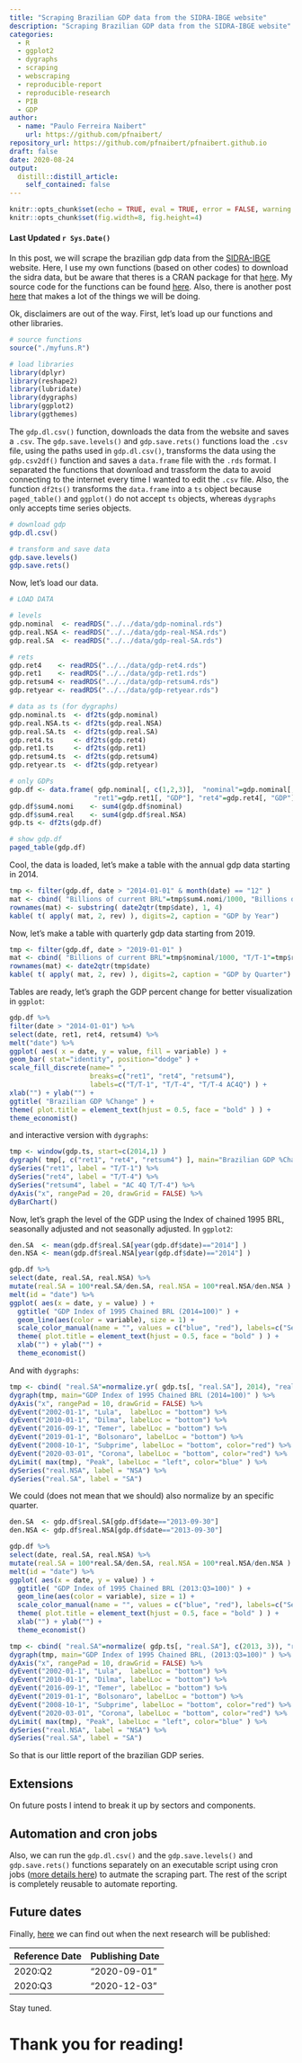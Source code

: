 ```yaml
---
title: "Scraping Brazilian GDP data from the SIDRA-IBGE website"
description: "Scraping Brazilian GDP data from the SIDRA-IBGE website"
categories:
  - R
  - ggplot2
  - dygraphs
  - scraping
  - webscraping
  - reproducible-report
  - reproducible-research
  - PIB
  - GDP
author:
  - name: "Paulo Ferreira Naibert"
    url: https://github.com/pfnaibert/
repository_url: https://github.com/pfnaibert/pfnaibert.github.io
draft: false
date: 2020-08-24
output:
  distill::distill_article:
    self_contained: false
---
```


```r
knitr::opts_chunk$set(echo = TRUE, eval = TRUE, error = FALSE, warning = FALSE)
knitr::opts_chunk$set(fig.width=8, fig.height=4)
```

#### Last Updated `r Sys.Date()`

In this post, we will scrape the brazilian gdp data from the [SIDRA-IBGE](https://sidra.ibge.gov.br/) website.
Here, I use my own functions (based on other codes) to download the sidra data, but be aware that theres is a CRAN package for that [here](https://cran.r-project.org/web/packages/sidrar/index.html).
My source code for the functions can be found [here](https://github.com/pfnaibert/pfnaibert.github.io/blob/master/R/funs-macro.R).
Also, there is another post [here](https://www.jfcostasantos.com/post/2015-07-23-r-rmarkdown/) that makes a lot of the things we will be doing.

Ok, disclaimers are out of the way.
First, let's load up our functions and other libraries.

```r
# source functions
source("./myfuns.R")

# load libraries
library(dplyr)
library(reshape2)
library(lubridate)
library(dygraphs)
library(ggplot2)
library(ggthemes)
```

The `gdp.dl.csv()` function, downloads the data from the website and saves a `.csv`.
The `gdp.save.levels()` and `gdp.save.rets()` functions load the `.csv` file, using the paths used in `gdp.dl.csv()`, transforms the data using the `gdp.csv2df()` function and saves a `data.frame` file with the `.rds` format.
I separated the functions that download and trassform the data to avoid connecting to the internet every time I wanted to edit the `.csv` file.
Also, the function `df2ts()` transforms the `data.frame` into a `ts` object because `paged_table()` and `ggplot()` do not accept `ts` objects, whereas `dygraphs` only accepts time series objects.

```r
# download gdp
gdp.dl.csv()

# transform and save data
gdp.save.levels()
gdp.save.rets()
```

Now, let's load our data.

```r
# LOAD DATA

# levels
gdp.nominal  <- readRDS("../../data/gdp-nominal.rds")
gdp.real.NSA <- readRDS("../../data/gdp-real-NSA.rds")
gdp.real.SA  <- readRDS("../../data/gdp-real-SA.rds")

# rets
gdp.ret4    <- readRDS("../../data/gdp-ret4.rds")
gdp.ret1    <- readRDS("../../data/gdp-ret1.rds")
gdp.retsum4 <- readRDS("../../data/gdp-retsum4.rds")
gdp.retyear <- readRDS("../../data/gdp-retyear.rds")

# data as ts (for dygraphs)
gdp.nominal.ts  <- df2ts(gdp.nominal)
gdp.real.NSA.ts <- df2ts(gdp.real.NSA)
gdp.real.SA.ts  <- df2ts(gdp.real.SA)
gdp.ret4.ts     <- df2ts(gdp.ret4)
gdp.ret1.ts     <- df2ts(gdp.ret1)
gdp.retsum4.ts  <- df2ts(gdp.retsum4)
gdp.retyear.ts  <- df2ts(gdp.retyear)

# only GDPs
gdp.df <- data.frame( gdp.nominal[, c(1,2,3)],  "nominal"=gdp.nominal[, "GDP"], "real.NSA"=gdp.real.NSA[, "GDP"], "real.SA"=gdp.real.SA[, "GDP"],
					 "ret1"=gdp.ret1[, "GDP"], "ret4"=gdp.ret4[, "GDP"], "retsum4"=gdp.retsum4[, "GDP"] )
gdp.df$sum4.nomi    <- sum4(gdp.df$nominal)
gdp.df$sum4.real    <- sum4(gdp.df$real.NSA)
gdp.ts <- df2ts(gdp.df)
```

```r
# show gdp.df
paged_table(gdp.df)
```

Cool, the data is loaded, let's make a table with the annual gdp data starting in 2014.

```r
tmp <- filter(gdp.df, date > "2014-01-01" & month(date) == "12" )
mat <- cbind( "Billions of current BRL"=tmp$sum4.nomi/1000, "Billions of 1995 BRL"=tmp$sum4.real/1000, "AC 4Q T/T-4"=tmp$retsum4)
rownames(mat) <- substring( date2qtr(tmp$date), 1, 4)
kable( t( apply( mat, 2, rev) ), digits=2, caption = "GDP by Year")
```

Now, let's make a table with quarterly gdp data starting from 2019.

```r
tmp <- filter(gdp.df, date > "2019-01-01" )
mat <- cbind( "Billions of current BRL"=tmp$nominal/1000, "T/T-1"=tmp$ret1, "T/T-4"=tmp$ret4, "AC 4Q T/T-4"=tmp$retsum4)
rownames(mat) <- date2qtr(tmp$date)
kable( t( apply( mat, 2, rev) ), digits=2, caption = "GDP by Quarter")
```

Tables are ready, let's graph the GDP percent change for better visualization in `ggplot`:

```r
gdp.df %>%
filter(date > "2014-01-01") %>%
select(date, ret1, ret4, retsum4) %>%
melt("date") %>%
ggplot( aes( x = date, y = value, fill = variable) ) +
geom_bar( stat="identity", position="dodge" ) +
scale_fill_discrete(name=" ",
					breaks=c("ret1", "ret4", "retsum4"),
					labels=c("T/T-1", "T/T-4", "T/T-4 AC4Q") ) +
xlab("") + ylab("") +
ggtitle( "Brazilian GDP %Change" ) +
theme( plot.title = element_text(hjust = 0.5, face = "bold" ) ) +
theme_economist()
```

and interactive version with `dygraphs`:

```r
tmp <- window(gdp.ts, start=c(2014,1) )
dygraph( tmp[, c("ret1", "ret4", "retsum4") ], main="Brazilian GDP %Change" ) %>%
dySeries("ret1", label = "T/T-1") %>%
dySeries("ret4", label = "T/T-4") %>%
dySeries("retsum4", label = "AC 4Q T/T-4") %>%
dyAxis("x", rangePad = 20, drawGrid = FALSE) %>%
dyBarChart()
```

Now, let's graph the level of the GDP using the Index of chained 1995 BRL, seasonally adjusted and not seasonally adjusted.
In `ggplot2`:

```r
den.SA  <- mean(gdp.df$real.SA[year(gdp.df$date)=="2014"] )
den.NSA <- mean(gdp.df$real.NSA[year(gdp.df$date)=="2014"] )

gdp.df %>%
select(date, real.SA, real.NSA) %>%
mutate(real.SA = 100*real.SA/den.SA, real.NSA = 100*real.NSA/den.NSA ) %>%
melt(id = "date") %>%
ggplot( aes(x = date, y = value) ) +
  ggtitle( "GDP Index of 1995 Chained BRL (2014=100)" ) +
  geom_line(aes(color = variable), size = 1) +
  scale_color_manual(name = "", values = c("blue", "red"), labels=c("Seasonal Adj.", "Not Seasonal Adj." ) ) +
  theme( plot.title = element_text(hjust = 0.5, face = "bold" ) ) +
  xlab("") + ylab("") +
  theme_economist()
```

And with `dygraphs`:

```r
tmp <- cbind( "real.SA"=normalize.yr( gdp.ts[, "real.SA"], 2014), "real.NSA"=normalize.yr(gdp.ts[, "real.NSA"], 2014 ) )
dygraph(tmp, main="GDP Index of 1995 Chained BRL (2014=100)" ) %>%
dyAxis("x", rangePad = 10, drawGrid = FALSE) %>%
dyEvent("2002-01-1", "Lula",  labelLoc = "bottom") %>%
dyEvent("2010-01-1", "Dilma", labelLoc = "bottom") %>%
dyEvent("2016-09-1", "Temer", labelLoc = "bottom") %>%
dyEvent("2019-01-1", "Bolsonaro", labelLoc = "bottom") %>%
dyEvent("2008-10-1", "Subprime", labelLoc = "bottom", color="red") %>%
dyEvent("2020-03-01", "Corona", labelLoc = "bottom", color="red") %>%
dyLimit( max(tmp), "Peak", labelLoc = "left", color="blue" ) %>%
dySeries("real.NSA", label = "NSA") %>%
dySeries("real.SA", label = "SA")
```

We could (does not mean that we should) also normalize by an specific quarter.

```r
den.SA  <- gdp.df$real.SA[gdp.df$date=="2013-09-30"]
den.NSA <- gdp.df$real.NSA[gdp.df$date=="2013-09-30"]

gdp.df %>%
select(date, real.SA, real.NSA) %>%
mutate(real.SA = 100*real.SA/den.SA, real.NSA = 100*real.NSA/den.NSA ) %>%
melt(id = "date") %>%
ggplot( aes(x = date, y = value) ) +
  ggtitle( "GDP Index of 1995 Chained BRL (2013:Q3=100)" ) +
  geom_line(aes(color = variable), size = 1) +
  scale_color_manual(name = "", values = c("blue", "red"), labels=c("Seasonal Adj.", "Not Seasonal Adj." ) ) +
  theme( plot.title = element_text(hjust = 0.5, face = "bold" ) ) +
  xlab("") + ylab("") +
  theme_economist()
```

```r
tmp <- cbind( "real.SA"=normalize( gdp.ts[, "real.SA"], c(2013, 3)), "real.NSA"=normalize(gdp.ts[, "real.NSA"], c(2013,3) ) )
dygraph(tmp, main="GDP Index of 1995 Chained BRL, (2013:Q3=100)" ) %>%
dyAxis("x", rangePad = 10, drawGrid = FALSE) %>%
dyEvent("2002-01-1", "Lula",  labelLoc = "bottom") %>%
dyEvent("2010-01-1", "Dilma", labelLoc = "bottom") %>%
dyEvent("2016-09-1", "Temer", labelLoc = "bottom") %>%
dyEvent("2019-01-1", "Bolsonaro", labelLoc = "bottom") %>%
dyEvent("2008-10-1", "Subprime", labelLoc = "bottom", color="red") %>%
dyEvent("2020-03-01", "Corona", labelLoc = "bottom", color="red") %>%
dyLimit( max(tmp), "Peak", labelLoc = "left", color="blue" ) %>%
dySeries("real.NSA", label = "NSA") %>%
dySeries("real.SA", label = "SA")
```

So that is our little report of the brazilian GDP series.

## Extensions
On future posts I intend to break it up by sectors and components.

## Automation and cron jobs
Also, we can run the `gdp.dl.csv()` and  the `gdp.save.levels()` and `gdp.save.rets()` functions separately on an executable script using cron jobs ([more details here](https://en.wikipedia.org/wiki/Cron)) to autmate the scraping part.
The rest of the script is completely reusable to automate reporting.

## Future dates
Finally, [here](https://sidra.ibge.gov.br/home/cnt/brasil) we can find out when the next research will be published:

| Reference Date | Publishing Date |
| ---- | ---- |
|  2020:Q2       | "2020-09-01"    |
|  2020:Q3       | "2020-12-03"    |

Stay tuned.

# Thank you for reading!
